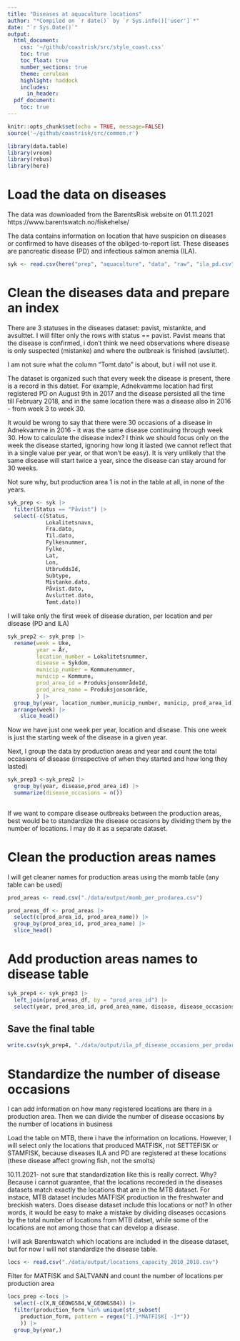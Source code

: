 ```yaml
---
title: "Diseases at aquaculture locations"
author: "*Compiled on `r date()` by `r Sys.info()['user']`*"
date: "`r Sys.Date()`"
output:
  html_document:
    css: '~/github/coastrisk/src/style_coast.css'
    toc: true
    toc_float: true
    number_sections: true
    theme: cerulean
    highlight: haddock
    includes: 
      in_header: 
  pdf_document:
    toc: true
---
```


```r
knitr::opts_chunk$set(echo = TRUE, message=FALSE)
source('~/github/coastrisk/src/common.r')
```

```r
library(data.table)
library(vroom)
library(rebus)
library(here)
```

# Load the data on diseases

The data was downloaded from the BarentsRisk website on 01.11.2021
https://www.barentswatch.no/fiskehelse/


The data contains information on location that have suspicion on diseases or confirmed to have diseases of the obliged-to-report list.
These diseases are pancreatic disease (PD) and infectious salmon anemia (ILA).

```r
syk <- read.csv(here("prep", "aquaculture", "data", "raw", "ila_pd.csv"))
```


# Clean the diseases data and prepare an index

There are 3 statuses in the diseases dataset: pavist, mistankte, and avsulttet. I will filter only the rows with status == pavist. Pavist means that the disease is confirmed, i don't think we need observations where disease is only suspected (mistanke) and where the outbreak is finished (avsluttet).

I am not sure what the column "Tomt.dato" is about, but i will not use it.

The dataset is organized such that every week the disease is present, there is a record in this datset. For example, Adnekvamme location had first registered PD on August 9th in 2017 and the disease persisted all the time till February 2018,
 and in the same location there was a disease also in 2016 - from week 3 to week 30.
 
It would be wrong to say that there were 30 occasions of a disease in Adnekvamme in 2016 - it was the same disease continuing through week 30. How to calculate the disease index? I think we should focus only on the week the disease started, ignoring how long it lasted (we cannot reflect that in a single value per year, or that won't be easy). It is very unlikely that the same disease will start twice a year, since the disease can stay around for 30 weeks.

Not sure why, but production area 1 is not in the table at all, in none of the years.

```r
syk_prep <- syk |> 
  filter(Status == "Påvist") |> 
  select(-c(Status,
            Lokalitetsnavn, 
            Fra.dato,
            Til.dato, 
            Fylkesnummer, 
            Fylke, 
            Lat,
            Lon,
            UtbruddsId,
            Subtype,
            Mistanke.dato,
            Påvist.dato,
            Avsluttet.dato,
            Tømt.dato))
```

I will take only the first week of disease duration, per location and per disease (PD and ILA)
```r
syk_prep2 <- syk_prep |> 
  rename(week = Uke,
         year = År,
         location_number = Lokalitetsnummer,
         disease = Sykdom,
         municip_number = Kommunenummer,
         municip = Kommune,
         prod_area_id = ProduksjonsområdeId,
         prod_area_name = Produksjonsområde,
         ) |> 
  group_by(year, location_number,municip_number, municip, prod_area_id) |> 
  arrange(week) |> 
    slice_head()
```

Now we have just one week per year, location and disease. This one week is just the starting week of the disease in a given year.

Next, I group the data by production areas and year and count the total occasions of disease (irrespective of when they started and how long they lasted)

```r
syk_prep3 <-syk_prep2 |> 
  group_by(year, disease,prod_area_id) |> 
  summarize(disease_occasions = n())
  
```
If we want to compare disease outbreaks between the production areas, best would be to standardize the disease occasions by dividing them by the number of locations. I may do it as a separate dataset.

# Clean the production areas names

I will get cleaner names for production areas using the momb table (any table can be used)

```r
prod_areas <- read.csv("./data/output/momb_per_prodarea.csv")

prod_areas_df <- prod_areas |> 
  select(c(prod_area_id, prod_area_name)) |> 
  group_by(prod_area_id, prod_area_name) |> 
  slice_head()

```

# Add production areas names to disease table

```r
syk_prep4 <- syk_prep3 |> 
  left_join(prod_areas_df, by = "prod_area_id") |> 
  select(year, prod_area_id, prod_area_name, disease, disease_occasions)
```


## Save the final table
```r
write.csv(syk_prep4, "./data/output/ila_pf_disease_occasions_per_prodarea.csv", row.names = F)
```


# Standardize the number of disease occasions

I can add information on how many registered locations are there in a production area. Then we can divide the number of disease occasions by the number of locations in business

Load the table on MTB, there i have the information on locations. However, I will select only the locations that produced MATFISK, not SETTEFISK or STAMFISK, because diseases ILA and PD are registered at these locations (these disease affect  growing fish, not the smolts)


10.11.2021- not sure that standardization like this is really correct. Why? Because i cannot guarantee, that the locations recoreded in the diseases datasets match exactly the locations that are in the MTB dataset. For instace, MTB dataset includes MATFISK production in the freshwater and breckish waters. Does disease dataset include this locations or not? In other words, it would be easy to make a mistake by dividing diseases occasions by the total number of locations from MTB datset, while some of the locations are not among those that can develop a disease.

I will ask Barentswatch which locations are included in the disease dataset, but for now I will not standardize the disease table.

```r
locs <- read.csv("./data/output/locations_capacity_2010_2018.csv")
```

Filter for MATFISK and SALTVANN and count the number of locations per production area
```r
locs_prep <-locs |> 
  select(-c(X,N_GEOWGS84,W_GEOWGS84)) |> 
  filter(production_form %in% unique(str_subset(
    production_form, pattern = regex("[.]*MATFISK[ -]*"))
    )) |> 
  group_by(year,)
```

